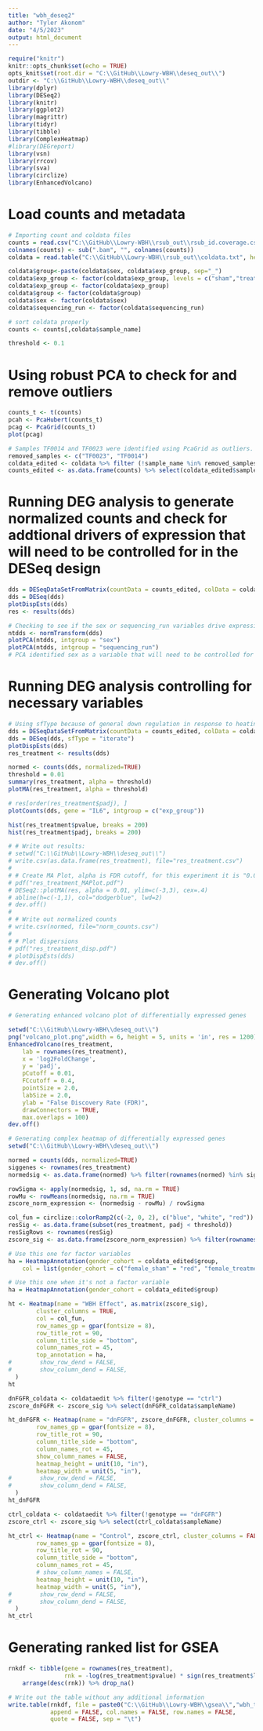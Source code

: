 ```yaml
---
title: "wbh_deseq2"
author: "Tyler Akonom"
date: "4/5/2023"
output: html_document
---
```


```r
require("knitr")
knitr::opts_chunk$set(echo = TRUE)
opts_knit$set(root.dir = "C:\\GitHub\\Lowry-WBH\\deseq_out\\")
outdir <- "C:\\GitHub\\Lowry-WBH\\deseq_out\\"
library(dplyr)
library(DESeq2)
library(knitr)
library(ggplot2)
library(magrittr)
library(tidyr)
library(tibble)
library(ComplexHeatmap)
#library(DEGreport)
library(vsn)
library(rrcov)
library(sva)
library(circlize)
library(EnhancedVolcano)
```


# Load counts and metadata
```r
# Importing count and coldata files
counts = read.csv("C:\\GitHub\\Lowry-WBH\\rsub_out\\rsub_id.coverage.csv", header=TRUE, row.names = 1)
colnames(counts) <- sub(".bam", "", colnames(counts))
coldata = read.table("C:\\GitHub\\Lowry-WBH\\rsub_out\\coldata.txt", header=TRUE, sep="\t")

coldata$group<-paste(coldata$sex, coldata$exp_group, sep="_")
coldata$exp_group <- factor(coldata$exp_group, levels = c("sham","treatment"))
coldata$exp_group <- factor(coldata$exp_group)
coldata$group <- factor(coldata$group)
coldata$sex <- factor(coldata$sex)
coldata$sequencing_run <- factor(coldata$sequencing_run)

# sort coldata properly
counts <- counts[,coldata$sample_name]

threshold <- 0.1
```


# Using robust PCA to check for and remove outliers
```r
counts_t <- t(counts)
pcah <- PcaHubert(counts_t)
pcag <- PcaGrid(counts_t)
plot(pcag)

# Samples TF0014 and TF0023 were identified using PcaGrid as outliers. These were identified by FastQC previously as having lesser / differing quality from other samples.
removed_samples <- c("TF0023", "TF0014")
coldata_edited <- coldata %>% filter (!sample_name %in% removed_samples)
counts_edited <- as.data.frame(counts) %>% select(coldata_edited$sample_name)
```


# Running DEG analysis to generate normalized counts and check for addtional drivers of expression that will need to be controlled for in the DESeq design
```r
dds = DESeqDataSetFromMatrix(countData = counts_edited, colData = coldata_edited, design = ~ exp_group)
dds = DESeq(dds)
plotDispEsts(dds)
res <- results(dds)

# Checking to see if the sex or sequencing_run variables drive expression
ntdds <- normTransform(dds)
plotPCA(ntdds, intgroup = "sex")
plotPCA(ntdds, intgroup = "sequencing_run")
# PCA identified sex as a variable that will need to be controlled for in DESeq design
```


# Running DEG analysis controlling for necessary variables
```r
# Using sfType because of general down regulation in response to heating.
dds = DESeqDataSetFromMatrix(countData = counts_edited, colData = coldata_edited, design = ~ sex + exp_group)
dds = DESeq(dds, sfType = "iterate")
plotDispEsts(dds)
res_treatment <- results(dds)

normed <- counts(dds, normalized=TRUE)
threshold = 0.01
summary(res_treatment, alpha = threshold)
plotMA(res_treatment, alpha = threshold)

# res[order(res_treatment$padj), ]
plotCounts(dds, gene = "IL6", intgroup = c("exp_group"))

hist(res_treatment$pvalue, breaks = 200)
hist(res_treatment$padj, breaks = 200)

# # Write out results:
# setwd("C:\\GitHub\\Lowry-WBH\\deseq_out\\")
# write.csv(as.data.frame(res_treatment), file="res_treatment.csv")
# 
# # Create MA Plot, alpha is FDR cutoff, for this experiment it is "0.01"
# pdf("res_treatment_MAPlot.pdf")
# DESeq2::plotMA(res, alpha = 0.01, ylim=c(-3,3), cex=.4)
# abline(h=c(-1,1), col="dodgerblue", lwd=2)
# dev.off()
# 
# # Write out normalized counts
# write.csv(normed, file="norm_counts.csv")
# 
# # Plot dispersions
# pdf("res_treatment_disp.pdf")
# plotDispEsts(dds)
# dev.off()
```

# Generating Volcano plot
```r
# Generating enhanced volcano plot of differentially expressed genes

setwd("C:\\GitHub\\Lowry-WBH\\deseq_out\\")
png("volcano_plot.png",width = 6, height = 5, units = 'in', res = 1200)
EnhancedVolcano(res_treatment,
    lab = rownames(res_treatment),
    x = 'log2FoldChange',
    y = 'padj',
    pCutoff = 0.01,
    FCcutoff = 0.4,
    pointSize = 2.0,
    labSize = 2.0,
    ylab = "False Discovery Rate (FDR)",
    drawConnectors = TRUE,
    max.overlaps = 100)
dev.off()
```

```r
# Generating complex heatmap of differentially expressed genes
setwd("C:\\GitHub\\Lowry-WBH\\deseq_out\\")

normed = counts(dds, normalized=TRUE)
siggenes <- rownames(res_treatment)
normedsig <- as.data.frame(normed) %>% filter(rownames(normed) %in% siggenes)

rowSigma <- apply(normedsig, 1, sd, na.rm = TRUE)
rowMu <- rowMeans(normedsig, na.rm = TRUE)
zscore_norm_expression <- (normedsig - rowMu) / rowSigma

col_fun = circlize::colorRamp2(c(-2, 0, 2), c("blue", "white", "red"))
resSig <- as.data.frame(subset(res_treatment, padj < threshold))
resSigRows <- rownames(resSig)
zscore_sig <- as.data.frame(zscore_norm_expression) %>% filter(rownames(zscore_norm_expression) %in% resSigRows)

# Use this one for factor variables
ha = HeatmapAnnotation(gender_cohort = coldata_edited$group,
    col = list(gender_cohort = c("female_sham" = "red", "female_treatment" = "green", "male_sham" = "blue", "male_treatment" = "yellow")))

# Use this one when it's not a factor variable
ha = HeatmapAnnotation(gender_cohort = coldata_edited$group)

ht <- Heatmap(name = "WBH Effect", as.matrix(zscore_sig),
        cluster_columns = TRUE,
        col = col_fun,
        row_names_gp = gpar(fontsize = 8),
        row_title_rot = 90,
        column_title_side = "bottom",
        column_names_rot = 45,
        top_annotation = ha,
#        show_row_dend = FALSE,
#        show_column_dend = FALSE,
  )
ht

dnFGFR_coldata <- coldataedit %>% filter(!genotype == "ctrl")
zscore_dnFGFR <- zscore_sig %>% select(dnFGFR_coldata$sampleName)

ht_dnFGFR <- Heatmap(name = "dnFGFR", zscore_dnFGFR, cluster_columns = FALSE, col = col_fun,
        row_names_gp = gpar(fontsize = 8),
        row_title_rot = 90,
        column_title_side = "bottom",
        column_names_rot = 45,
        show_column_names = FALSE,
        heatmap_height = unit(10, "in"),
        heatmap_width = unit(5, "in"),
#        show_row_dend = FALSE,
#        show_column_dend = FALSE,
  )
ht_dnFGFR

ctrl_coldata <- coldataedit %>% filter(!genotype == "dnFGFR")
zscore_ctrl <- zscore_sig %>% select(ctrl_coldata$sampleName)

ht_ctrl <- Heatmap(name = "Control", zscore_ctrl, cluster_columns = FALSE, col = col_fun,
        row_names_gp = gpar(fontsize = 8),
        row_title_rot = 90,
        column_title_side = "bottom",
        column_names_rot = 45,
        # show_column_names = FALSE,
        heatmap_height = unit(10, "in"),
        heatmap_width = unit(5, "in"),
#        show_row_dend = FALSE,
#        show_column_dend = FALSE,
  )
ht_ctrl
```




# Generating ranked list for GSEA
```r
rnkdf <- tibble(gene = rownames(res_treatment),
				rnk = -log(res_treatment$pvalue) * sign(res_treatment$log2FoldChange)) %>%
	arrange(desc(rnk)) %>% drop_na()

# Write out the table without any additional information
write.table(rnkdf, file = paste0("C:\\GitHub\\Lowry-WBH\\gsea\\","wbh_treatment_res_for_gsea.rnk"),
			append = FALSE, col.names = FALSE, row.names = FALSE,
			quote = FALSE, sep = "\t")
```


